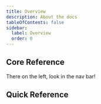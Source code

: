 ```yaml
---
title: Overview
description: About the docs
tableOfContents: false
sidebar:
  label: Overview
  order: 0
---
```



## Core Reference

There on the left, look in the nav bar!

## Quick Reference
<LinkCard
  title="Distant Horizons"
  description="Just a quick link to the docs on writing for DH!"
  href=""
/>
<LinkCard
  title="Feature Flags"
  description="Good old feature flags"
  href="/reference/directives/shadersproperties/flags"
/>